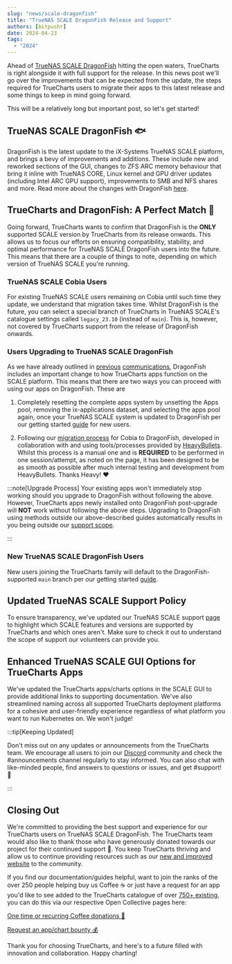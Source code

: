 ```yaml
---
slug: "news/scale-dragonfish"
title: "TrueNAS SCALE DragonFish Release and Support"
authors: [bitpushr]
date: 2024-04-23
tags:
  - "2024"
---
```


Ahead of [TrueNAS SCALE DragonFish](https://www.truenas.com/docs/scale/24.04/) hitting the open waters, TrueCharts is right alongside it with full support for the release. In this news post we'll go over the improvements that can be expected from the update, the steps required for TrueCharts users to migrate their apps to this latest release and some things to keep in mind going forward.

This will be a relatively long but important post, so let's get started!

## TrueNAS SCALE DragonFish 🐟

DragonFish is the latest update to the iX-Systems TrueNAS SCALE platform, and brings a bevy of improvements and additions. These include new and reworked sections of the GUI, changes to ZFS ARC memory behaviour that bring it inline with TrueNAS CORE, Linux kernel and GPU driver updates (including Intel ARC GPU support), improvements to SMB and NFS shares and more. Read more about the changes with DragonFish [here](https://www.truenas.com/docs/scale/24.04/).

## TrueCharts and DragonFish: A Perfect Match 💞

Going forward, TrueCharts wants to confirm that DragonFish is the **ONLY** supported SCALE version by TrueCharts from its release onwards. This allows us to focus our efforts on ensuring compatibility, stability, and optimal performance for TrueNAS SCALE DragonFish users into the future. This means that there are a couple of things to note, depending on which version of TrueNAS SCALE you're running.

### TrueNAS SCALE Cobia Users

For existing TrueNAS SCALE users remaining on Cobia until such time they update, we understand that migration takes time. Whilst DragonFish is the future, you can select a special branch of TrueCharts in TrueNAS SCALE's catalogue settings called `legacy_23.10` (instead of `main`). This is, however, not covered by TrueCharts support from the release of DragonFish onwards.

### Users Upgrading to TrueNAS SCALE DragonFish

As we have already outlined in [previous](/scale/migrations/cobia-dragonfish) [communications](/scale/guides/getting-started#openebs-setup), DragonFish includes an important change to how TrueCharts apps function on the SCALE platform. This means that there are two ways you can proceed with using our apps on DragonFish. These are


<Steps>

1. Completely resetting the complete apps system by unsetting the Apps pool, removing the ix-applications dataset, and selecting the apps pool again, once your TrueNAS SCALE system is updated to DragonFish per our getting started [guide](/scale/guides/getting-started) for new users.

2. Following our [migration process](/scale/migrations/cobia-dragonfish) for Cobia to DragonFish, developed in collaboration with and using tools/processes provided by [HeavyBullets](https://github.com/Heavybullets8/). Whilst this process is a manual one and is **REQUIRED** to be performed in one session/attempt, as noted on the page, it has been designed to be as smooth as possible after much internal testing and development from HeavyBullets. Thanks Heavy! ❤️

  :::note[Upgrade Process]
  Your existing apps won't immediately stop working should you upgrade to DragonFish without following the above. However, TrueCharts apps newly installed onto DragonFish post-upgrade will **NOT** work without following the above steps. Upgrading to DragonFish using methods outside our above-described guides automatically results in you being outside our [support scope](/scale/support).

  :::

</steps>

### New TrueNAS SCALE DragonFish Users

New users joining the TrueCharts family will default to the DragonFish-supported `main` branch per our getting started [guide](/scale/guides/getting-started).

## Updated TrueNAS SCALE Support Policy

To ensure transparency, we've updated our TrueNAS SCALE support [page](/scale/support) to highlight which SCALE features and versions are supported by TrueCharts and which ones aren't. Make sure to check it out to understand the scope of support our volunteers can provide you.

## Enhanced TrueNAS SCALE GUI Options for TrueCharts Apps

We've updated the TrueCharts apps/charts options in the SCALE GUI to provide additional links to supporting documentation. We've also streamlined naming across all supported TrueCharts deployment platforms for a cohesive and user-friendly experience regardless of what platform you want to run Kubernetes on. We won't judge!

:::tip[Keeping Updated]

Don't miss out on any updates or announcements from the TrueCharts team. We encourage all users to join our [Discord](/s/discord) community and check the #announcements channel regularly to stay informed. You can also chat with like-minded people, find answers to questions or issues, and get #support! 🎫

:::

## Closing Out

We're committed to providing the best support and experience for our TrueCharts users on TrueNAS SCALE DragonFish. The TrueCharts team would also like to thank those who have generously donated towards our project for their continued support 💙. You keep TrueCharts thriving and allow us to continue providing resources such as our [new and improved website](https://truecharts.org/news/New-Website/) to the community.

If you find our documentation/guides helpful, want to join the ranks of the over 250 people helping buy us Coffee ☕ or just have a request for an app you'd like to see added to the TrueCharts catalogue of over [750+ existing](/charts/description-list), you can do this via our respective Open Collective pages here:

[One time or recurring Coffee donations 🫶](https://opencollective.com/truecharts)

[Request an app/chart bounty 💰](https://opencollective.com/truecharts-bounties/contribute/request-chart-bounty-72004)

Thank you for choosing TrueCharts, and here's to a future filled with innovation and collaboration. Happy charting!

